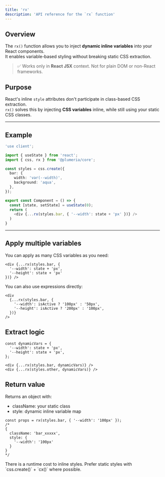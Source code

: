```yaml
---
title: 'rx'
description: 'API reference for the `rx` function'
---
```


## Overview

The `rx()` function allows you to inject **dynamic inline variables** into your React components.  
It enables variable-based styling without breaking static CSS extraction.

> ✅ Works only in **React JSX** context. Not for plain DOM or non-React frameworks.

## Purpose

React's inline `style` attributes don't participate in class-based CSS extraction.  
`rx()` solves this by injecting **CSS variables** inline, while still using your static CSS classes.

---

## Example

```ts title="TypeScript"
'use client';

import { useState } from 'react';
import { css, rx } from '@plumeria/core';

const styles = css.create({
  bar: {
    width: 'var(--width)',
    background: 'aqua',
  },
});

export const Component = () => {
  const [state, setState] = useState(0);
  return (
    <div {...rx(styles.bar, { '--width': state + 'px' })} />
  )
}
```

---

## Apply multiple variables

You can apply as many CSS variables as you need:

```tsx
<div {...rx(styles.bar, {
  '--width': state + 'px',
  '--height': state + 'px'
})} />
```

You can also use expressions directly:

```tsx
<div
  {...rx(styles.bar, {
    '--width': isActive ? '100px' : '50px',
    '--height': isActive ? '200px' : '100px',
  })}
/>
```

## Extract logic

```tsx
const dynamicVars = {
  '--width': state + 'px',
  '--height': state + 'px',
};

<div {...rx(styles.bar, dynamicVars)} />
<div {...rx(styles.other, dynamicVars)} />
```

## Return value
Returns an object with:
- className: your static class
- style: dynamic inline variable map

```tsx
const props = rx(styles.bar, { '--width': '100px' });
/*
{
  className: 'bar_xxxxx',
  style: {
    '--width': '100px'
  }
}
*/
```

<Callout title="Use sparingly">
There is a runtime cost to inline styles. Prefer static styles with `css.create()` + `cx()` where possible. 
</Callout>


